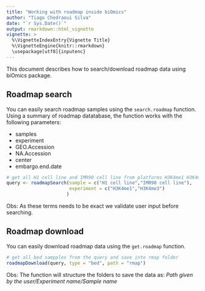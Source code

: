```yaml
---
title: "Working with roadmap inside biOmics"
author: "Tiago Chedraoui Silva"
date: "`r Sys.Date()`"
output: rmarkdown::html_vignette
vignette: >
  %\VignetteIndexEntry{Vignette Title}
  %\VignetteEngine{knitr::rmarkdown}
  \usepackage[utf8]{inputenc}
---
```


This document describes how to search/download roadmap data
using biOmics package.
  
## Roadmap search
 You can easily search roadmap samples using the `search.roadmap` function.
 Using a summary of roadmap datatabase, the function works with the 
 following parameters:

* samples
* experiment
* GEO.Accession 
* NA.Accession
* center 
* embargo.end.date 


```r
# get all H1 cell line and IMR90 cell line from platforms H3K4me1 H3K4me3
query <- roadmapSearch(sample = c("H1 cell line","IMR90 cell line"),
                       experiment = c("H3K4me1","H3K4me3")
                      )
```

Obs: As these terms needs to be exact we validate user input before searching.

## Roadmap download
You can easily download roadmap data using the `get.roadmap` function.
 
```r
# get all bed sampples from the query and save into rmap folder
roadmapDownload(query, type = "bed", path = "rmap") 
```

Obs: The function will structure the folders to save the data as:
_Path given by the user/Experiment name/Sample name_
